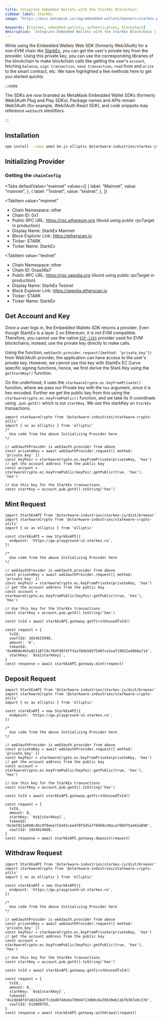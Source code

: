 ```yaml
---
title: Integrate Embedded Wallets with the StarkEx Blockchain
sidebar_label: StarkEx
image: 'https://docs.metamask.io/img/embedded-wallets/banners/starkex.png'

keywords: [starkex, embedded-wallets, authentication, blockchain]
description: 'Integrate Embedded Wallets with the StarkEx Blockchain | Embedded Wallets'
---
```



While using the Embedded Wallets Web SDK (formerly Web3Auth) for a non-EVM chain like [StarkEx](https://starkware.co/starkex/), you can get the user's private key from the provider. Using this private key, you can use the corresponding libraries of the blockchain to make blockchain calls like getting the user's `account`, fetching `balance`, `sign transaction`, `send transaction`, `read` from and `write` to the smart contract, etc. We have highlighted a few methods here to get you started quickly.

:::note

The SDKs are now branded as MetaMask Embedded Wallet SDKs (formerly Web3Auth Plug and Play SDKs). Package names and APIs remain Web3Auth (for example, Web3Auth React SDK), and code snippets may reference `web3auth` identifiers.

:::

## Installation

```bash npm2yarn
npm install --save web3 bn.js elliptic @starkware-industries/starkex-js @starkware-industries/starkware-crypto-utils
```

## Initializing Provider

### Getting the `chainConfig`

<Tabs
 defaultValue="mainnet"
  values={[
    { label: "Mainnet", value: "mainnet", },
    { label: "Testnet", value: "testnet", },
  ]}
>
<TabItem
  value="mainnet"
>

- Chain Namespace: other
- Chain ID: 0x1
- Public RPC URL: https://rpc.ethereum.org (Avoid using public rpcTarget in production)
- Display Name: StarkEx Mainnet
- Block Explorer Link: https://etherscan.io
- Ticker: STARK
- Ticker Name: StarkEx

</TabItem>

<TabItem
  value="testnet"
>

- Chain Namespace: other
- Chain ID: 0xaa36a7
- Public RPC URL: https://rpc.sepolia.org (Avoid using public rpcTarget in production)
- Display Name: StarkEx Testnet
- Block Explorer Link: https://sepolia.etherscan.io
- Ticker: STARK
- Ticker Name: StarkEx

</TabItem>
</Tabs>

## Get Account and Key

Once a user logs in, the Embedded Wallets SDK returns a provider. Even though StarkEx is a layer 2 on Ethereum, it is not EVM compatible. Therefore, you cannot use the native [`EIP-1193`](https://eips.ethereum.org/EIPS/eip-1193) provider used for EVM blockchains; instead, use the private key directly to make calls.

Using the function, `web3auth.provider.request({method: "private_key"})` from Web3Auth provider, the application can have access to the user's private key. However, we cannot use this key with StarkEx EC Curve specific signing functions, hence, we first derive the Stark Key using the `getStarkKey()` function.

On the underhood, it uses the `starkwareCrypto.ec.keyFromPrivate()` function, where we pass our Private key with the `hex` argument, since it is hex encoded. Further we get the public key from this using the `starkwareCrypto.ec.keyFromPublic()` function, and we take its X-coordinate using `.pub.getX()` which is our `starkKey`. We use this starkKey on `StarkEx` transactions.

```tsx
import starkwareCrypto from '@starkware-industries/starkware-crypto-utils'
import { ec as elliptic } from 'elliptic'
/*
  Use code from the above Initializing Provider here
*/

// web3authProvider is web3auth.provider from above
const privateKey = await web3authProvider.request({ method: 'private_key' })
const keyPair = starkwareCrypto.ec.keyFromPrivate(privateKey, 'hex')
// get the account address from the public key
const account = starkwareCrypto.ec.keyFromPublic(keyPair.getPublic(true, 'hex'), 'hex')

// Use this key for the StarkEx transactions
const startKey = account.pub.getX().toString('hex')
```

## Mint Request

```tsx
import StarkExAPI from '@starkware-industries/starkex-js/dist/browser'
import starkwareCrypto from '@starkware-industries/starkware-crypto-utils'
import { ec as elliptic } from 'elliptic'

const starkExAPI = new StarkExAPI({
  endpoint: 'https://gw.playground-v2.starkex.co',
})

/*
  Use code from the above Initializing Provider here
*/

// web3authProvider is web3auth.provider from above
const privateKey = await web3authProvider.request({ method: 'private_key' })
const keyPair = starkwareCrypto.ec.keyFromPrivate(privateKey, 'hex')
// get the account address from the public key
const account = starkwareCrypto.ec.keyFromPublic(keyPair.getPublic(true, 'hex'), 'hex')

// Use this key for the StarkEx transactions
const startKey = account.pub.getX().toString('hex')

const txId = await starkExAPI.gateway.getFirstUnusedTxId()

const request = {
  txId,
  vaultId: 1654615998,
  amount: '6',
  tokenId: '0x400de4b5a92118719c78df48f4ff31e78de58575487ce1eaf19922ad9b8a714',
  starkKey: `0x${starkKey}`,
}
const response = await starkExAPI.gateway.mint(request)
```

## Deposit Request

```tsx
import StarkExAPI from '@starkware-industries/starkex-js/dist/browser'
import starkwareCrypto from '@starkware-industries/starkware-crypto-utils'
import { ec as elliptic } from 'elliptic'

const starkExAPI = new StarkExAPI({
  endpoint: 'https://gw.playground-v2.starkex.co',
})

/*
  Use code from the above Initializing Provider here
*/

// web3authProvider is web3auth.provider from above
const privateKey = await web3authProvider.request({ method: 'private_key' })
const keyPair = starkwareCrypto.ec.keyFromPrivate(privateKey, 'hex')
// get the account address from the public key
const account = starkwareCrypto.ec.keyFromPublic(keyPair.getPublic(true, 'hex'), 'hex')

// Use this key for the StarkEx transactions
const startKey = account.pub.getX().toString('hex')

const txId = await starkExAPI.gateway.getFirstUnusedTxId()

const request = {
  txId,
  amount: 8,
  starkKey: `0x${starkKey}`,
  tokenId: '0x3ef811e040c4bc9f9eee715441cee470f5d5aff69b9cd9aca7884f5a442a890',
  vaultId: 1924014660,
}
const response = await starkExAPI.gateway.deposit(request)
```

## Withdraw Request

```tsx
import StarkExAPI from '@starkware-industries/starkex-js/dist/browser'
import starkwareCrypto from '@starkware-industries/starkware-crypto-utils'
import { ec as elliptic } from 'elliptic'

const starkExAPI = new StarkExAPI({
  endpoint: 'https://gw.playground-v2.starkex.co',
})

/*
  Use code from the above Initializing Provider here
*/

// web3authProvider is web3auth.provider from above
const privateKey = await web3authProvider.request({ method: 'private_key' })
const keyPair = starkwareCrypto.ec.keyFromPrivate(privateKey, 'hex')
// get the account address from the public key
const account = starkwareCrypto.ec.keyFromPublic(keyPair.getPublic(true, 'hex'), 'hex')

// Use this key for the StarkEx transactions
const startKey = account.pub.getX().toString('hex')

const txId = await starkExAPI.gateway.getFirstUnusedTxId()

const request = {
  txId,
  amount: 8,
  starkKey: `0x${starkKey}`,
  tokenId: '0x2dd48fd7a024204f7c1bd874da5e709d4713d60c8a70639eb1167b367a9c378',
  vaultId: 612008755,
}
const response = await starkExAPI.gateway.withdrawal(request)
```
